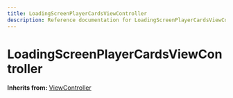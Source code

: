 ```yaml
---
title: LoadingScreenPlayerCardsViewController
description: Reference documentation for LoadingScreenPlayerCardsViewController meta class
---
```



# LoadingScreenPlayerCardsViewController

**Inherits from:** [ViewController](/classes/viewcontroller)

<ClassDetails file="/db/classes/LoadingScreenPlayerCardsViewController.ac1ddf71ca9f.json" />

